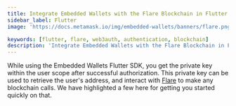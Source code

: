 ```yaml
---
title: Integrate Embedded Wallets with the Flare Blockchain in Flutter
sidebar_label: Flutter
image: 'https://docs.metamask.io/img/embedded-wallets/banners/flare.png'

keywords: [flutter, flare, web3auth, authentication, blockchain]
description: 'Integrate Embedded Wallets with the Flare Blockchain in Flutter | Embedded Wallets'
---
```



<SEO
  title="Integrate Embedded Wallets with the Flare Blockchain in Flutter"
  description="Integrate Embedded Wallets with the Flare Blockchain in Flutter | Embedded Wallets"
  image="https://docs.metamask.io/img/embedded-wallets/banners/flare.png"
  slug="/embedded-wallets/connect-blockchain/evm/flare/flutter"
/>

While using the Embedded Wallets Flutter SDK, you get the private key within the user scope after successful authorization. This private key can be used to retrieve the user's address, and interact with [Flare](https://www.flare.network) to make any blockchain calls. We have highlighted a few here for getting you started quickly on that.

<EVMInteraction />
